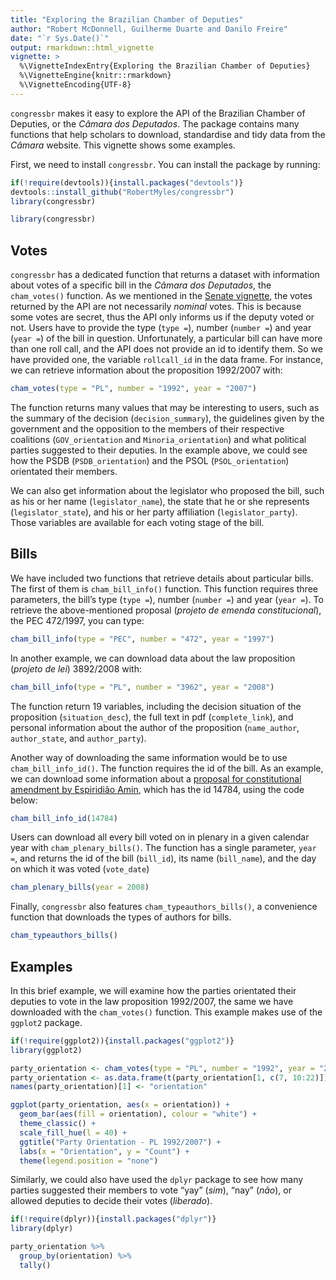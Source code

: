 ```yaml
---
title: "Exploring the Brazilian Chamber of Deputies"
author: "Robert McDonnell, Guilherme Duarte and Danilo Freire"
date: "`r Sys.Date()`"
output: rmarkdown::html_vignette
vignette: >
  %\VignetteIndexEntry{Exploring the Brazilian Chamber of Deputies}
  %\VignetteEngine{knitr::rmarkdown}
  %\VignetteEncoding{UTF-8}
---
```


`congressbr` makes it easy to explore the API of the Brazilian Chamber of Deputies, or the _Câmara dos Deputados_. The package contains many functions that help scholars to download, standardise and tidy data from the _Câmara_ website. This vignette shows some examples.

First, we need to install `congressbr`. You can install the package by running: 
```r
if(!require(devtools)){install.packages("devtools")}
devtools::install_github("RobertMyles/congressbr")
library(congressbr)
```
```r
library(congressbr)
```

## Votes

`congressbr` has a dedicated function that returns a dataset with information about votes of a specific bill in the _Câmara dos Deputados_, the `cham_votes()` function. As we mentioned in the [Senate vignette](senate.html), the votes returned by the API are not necessarily *nominal* votes. This is because some votes are secret, thus the API only informs us if the deputy voted or not. Users have to provide the type (`type =`), number (`number =`) and year (`year =`) of the bill in question. Unfortunately, a particular bill can have more than one roll call, and the API does not provide an id to identify them. So we have provided one, the variable `rollcall_id` in the data frame. For instance, we can retrieve information about the proposition 1992/2007 with:

```r
cham_votes(type = "PL", number = "1992", year = "2007")
```

The function returns many values that may be interesting to users, such as the summary of the decision (`decision_summary`), the guidelines given by the government and the opposition to the members of their respective coalitions (`GOV_orientation` and `Minoria_orientation`) and what political parties suggested to their deputies. In the example above, we could see how the PSDB (`PSDB_orientation`) and the PSOL (`PSOL_orientation`) orientated their members. 

We can also get information about the legislator who proposed the bill, such as his or her name (`legislator_name`), the state that he or she represents (`legislator_state`), and his or her party affiliation (`legislator_party`). Those variables are available for each voting stage of the bill. 

## Bills

We have included two functions that retrieve details about particular bills. The first of them is `cham_bill_info()` function. This function requires three parameters, the bill's type (`type =`), number (`number =`) and year (`year =`). To retrieve the above-mentioned proposal (_projeto de emenda constitucional_), the PEC 472/1997, you can type:

```r
cham_bill_info(type = "PEC", number = "472", year = "1997")
```

In another example, we can download data about the law proposition (_projeto de lei_) 3892/2008 with:

```r
cham_bill_info(type = "PL", number = "3962", year = "2008")
```

The function return 19 variables, including the decision situation of the proposition (`situation_desc`), the full text in pdf (`complete_link`), and personal information about the author of the proposition (`name_author`, `author_state`, and `author_party`).

Another way of downloading the same information would be to use `cham_bill_info_id()`. The function requires the id of the bill. As an example, we can download some information about a [proposal for constitutional amendment by Espiridião Amin](http://www.camara.gov.br/proposicoesWeb/fichadetramitacao?idProposicao=14784), which has the id 14784, using the code below:

```r
cham_bill_info_id(14784)
```

Users can download all every bill voted on in plenary in a given calendar year with `cham_plenary_bills()`. The function has a single parameter, `year = `, and returns the id of the bill (`bill_id`), its name (`bill_name`), and the day on which it was voted (`vote_date`)

```r
cham_plenary_bills(year = 2008)
```

Finally, `congressbr` also features `cham_typeauthors_bills()`, a convenience function that downloads the types of authors for bills.

```r
cham_typeauthors_bills()
```

## Examples

In this brief example, we will examine how the parties orientated their deputies to vote in the law proposition 1992/2007, the same we have downloaded with the `cham_votes()` function. This example makes use of the `ggplot2` package.

```r
if(!require(ggplot2)){install.packages("ggplot2")}
library(ggplot2)

party_orientation <- cham_votes(type = "PL", number = "1992", year = "2007")
party_orientation <- as.data.frame(t(party_orientation[1, c(7, 10:22)])) # select only one row and the columns of interest; transpose data
names(party_orientation)[1] <- "orientation"

ggplot(party_orientation, aes(x = orientation)) +
  geom_bar(aes(fill = orientation), colour = "white") +
  theme_classic() + 
  scale_fill_hue(l = 40) + 
  ggtitle("Party Orientation - PL 1992/2007") +
  labs(x = "Orientation", y = "Count") + 
  theme(legend.position = "none")
```

Similarly, we could also have used the `dplyr` package to see how many parties suggested their members to vote "yay" (_sim_), "nay" (_não_), or allowed deputies to decide their votes (_liberado_).

```r
if(!require(dplyr)){install.packages("dplyr")}
library(dplyr)

party_orientation %>%
  group_by(orientation) %>%
  tally()
```


